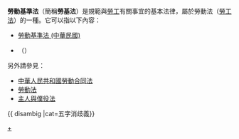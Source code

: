 '''勞動基準法'''（簡稱'''勞基法'''）是規範與[[勞工|勞工]]有關事宜的基本法律，屬於勞動法（[[勞工法|勞工法]]）的一種。它可以指以下內容：
*[[勞動基準法_(中華民國)|勞動基準法 (中華民國)]]
*{{link-ja|勞動基準法 (日本)|労働基準法|日本勞動基準法}}（{{lang-ja|労働基準法}}）

另外請參見：
*[[中華人民共和國勞動合同法|中華人民共和國勞動合同法]]
*[[勞動法|勞動法]]
*[[主人與僕役法|主人與僕役法]]

{{ disambig |cat=五字消歧義}}

[[Category:勞動法|+]]